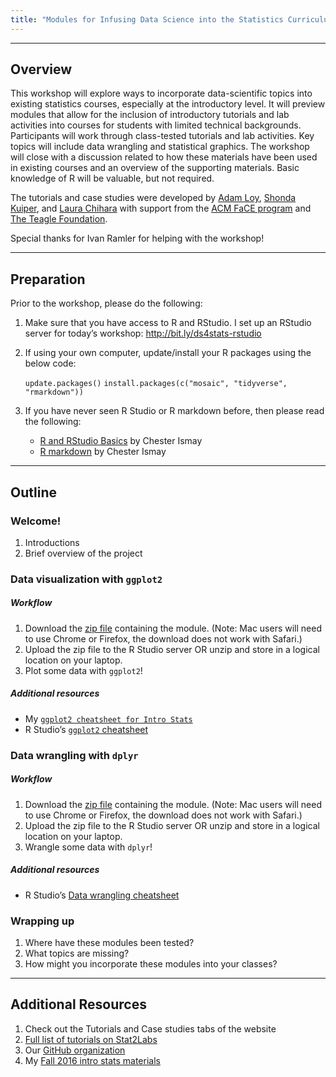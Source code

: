 ```yaml
---
title: "Modules for Infusing Data Science into the Statistics Curriculum"
---
```


* * * 

## Overview

This workshop will explore ways to incorporate data-scientific topics into existing statistics courses, especially at the introductory level. It will preview modules that allow for the inclusion of introductory tutorials and lab activities into courses for students with limited technical backgrounds. Participants will work through class-tested tutorials and lab activities. Key topics will include data wrangling and statistical graphics. The workshop will close with a discussion related to how these materials have been used in existing courses and an overview of the supporting materials. Basic knowledge of R will be valuable, but not required.

The tutorials and case studies were developed by [Adam Loy](https://aloy.github.io/), [Shonda Kuiper](https://www.grinnell.edu/users/kuipers), and [Laura Chihara](http://www.people.carleton.edu/~lchihara/) with support from the [ACM FaCE program](http://www.acm.edu/professional_development/FaCE__Faculty_Career_Enhancement_Project_.html) and [The Teagle Foundation](http://hybridliberalarts.org/about/). 

Special thanks for Ivan Ramler for helping with the workshop!

* * * 


## Preparation

Prior to the workshop, please do the following:

1. Make sure that you have access to R and RStudio. I set up an RStudio server for today's workshop: [http://bit.ly/ds4stats-rstudio](http://bit.ly/ds4stats-rstudio)
1. If using your own computer, update/install your R packages using the below code:

    `update.packages()`
    `install.packages(c("mosaic", "tidyverse", "rmarkdown"))`
    
1. If you have never seen R Studio or R markdown before, then please read the following:
    - [R and RStudio Basics](https://ismayc.github.io/rbasics-book/3-rstudiobasics.html) by Chester Ismay
    - [R markdown](https://ismayc.github.io/rbasics-book/4-rmarkdown.html) by Chester Ismay


* * *


## Outline


### Welcome!

1. Introductions
2. Brief overview of the project

### Data visualization with `ggplot2`

##### Workflow

1. Download the [zip file]() containing the module. (Note: Mac users will need to use Chrome or Firefox, the download does not work with Safari.) 
1. Upload the zip file to the R Studio server OR unzip and store in a logical location on your laptop.
1. Plot some data with `ggplot2`!

#####  Additional resources

- My [`ggplot2 cheatsheet for Intro Stats`](assets/refcard/m107-EDA-refcard.pdf)
- R Studio's [`ggplot2` cheatsheet](https://www.rstudio.com/wp-content/uploads/2016/11/ggplot2-cheatsheet-2.1.pdf)

### Data wrangling with `dplyr`

##### Workflow

1. Download the [zip file]() containing the module.  (Note: Mac users will need to use Chrome or Firefox, the download does not work with Safari.)
1. Upload the zip file to the R Studio server OR unzip and store in a logical location on your laptop.
1. Wrangle some data with `dplyr`!

#####  Additional resources

- R Studio's [Data wrangling cheatsheet](https://www.rstudio.com/wp-content/uploads/2015/02/data-wrangling-cheatsheet.pdf)

### Wrapping up

1. Where have these modules been tested?
2. What topics are missing?
3. How might you incorporate these modules into your classes?

* * *

## Additional Resources

1. Check out the Tutorials and Case studies tabs of the website
1. [Full list of tutorials on Stat2Labs](http://web.grinnell.edu/individuals/kuipers/stat2labs/RTutorials.html)
1. Our [GitHub organization](https://github.com/ds4stats)
1. My [Fall 2016 intro stats materials](http://math107-lu.github.io/)